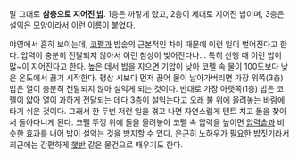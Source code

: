 말 그대로 '''삼층으로 지어진 [[밥]]'''. 1층은 까맣게 탔고, 2층이 제대로 지어진 밥이며, 3층은 설익은 모양이라서 이런 이름이 붙었다.

야영에서 흔히 보이는데, [[코펠]]과 밥솥의 근본적인 차이 때문에 이런 일이 벌어진다고 한다. 압력이 충분히 전달되지 않아서 이런 참상이 빚어진다나...
특히 산행 때 이런 밥이 많~이 지어진다고 한다. 높은 데서 밥을 지으면 기압이 낮아 코펠 속 물이 100도보다 낮은 온도에서 끓기 시작한다. 평상 시보다 먼저 끓어 물이 날아가버리면 가장 위쪽(3층) 밥은 열이 충분히 전달되지 않아 설익게 되는 것이다. 반대로 가장 아랫쪽(1층) 밥은 코펠이 얇아 열이 과하게 전달되는 데다 3층이 설익는다고 오래 불 위에 올려놓는 바람에 타기 쉬운 것이다. 그래서 한 두번 저런 일을 겪고 나면 자연스럽게 텐트 치고 돌을 찾아서 돌아다니게 된다. 코펠 뚜껑 위에 돌을 올려놓아 코펠 속 압력을 높이면 [[압력솥]]과 비슷한 효과를 내어 밥이 설익는 것을 방지할 수 있다. 은근히 노하우가 필요한 밥짓기라서 최근에는 간편하게 [[햇반]] 같은 물건으로 때우기도 한다.
